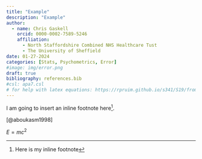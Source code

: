 ```yaml
---
title: "Example"
description: "Example"
author:
  - name: Chris Gaskell
    orcid: 0000-0002-7589-5246
    affiliation:
      - North Staffordshire Combined NHS Healthcare Tust
      - The University of Sheffield
date: 01-27-2024
categories: [Stats, Psychometrics, Error]
#image: img/error.png
draft: true
bibliography: references.bib
#csl: apa7.csl
# for help with latex equations: https://rpruim.github.io/s341/S19/from-class/MathinRmd.html#:~:text=Math%20inside%20RMarkdown,10n%3D1n2.
---
```


I am going to insert an inline footnote here[^1].

[^1]: Here is my inline footnote

[@aboukasm1998]

$E = mc^{2}$
